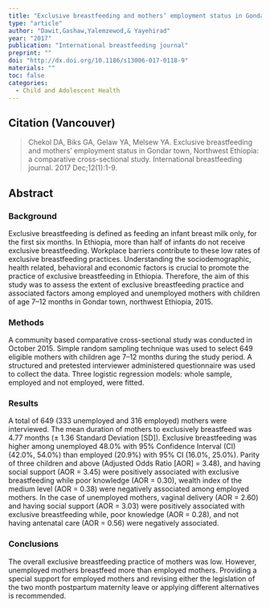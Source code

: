 ```yaml
---
title: "Exclusive breastfeeding and mothers’ employment status in Gondar town, Northwest Ethiopia: a comparative cross-sectional stud."
type: "article"
author: "Dawit,Gashaw,Yalemzewod,& Yayehirad"
year: "2017"
publication: "International breastfeeding journal"
preprint: ""
doi: "http://dx.doi.org/10.1186/s13006-017-0118-9"
materials: ""
toc: false
categories:
  - Child and Adolescent Health
---
```


## Citation (Vancouver)

> Chekol DA, Biks GA, Gelaw YA, Melsew YA. Exclusive breastfeeding and mothers' employment status in Gondar town, Northwest Ethiopia: a comparative cross-sectional study. International breastfeeding journal. 2017 Dec;12(1):1-9.

## Abstract

### Background

Exclusive breastfeeding is defined as feeding an infant breast milk only, for the first six months. In Ethiopia, more than half of infants do not receive exclusive breastfeeding. Workplace barriers contribute to these low rates of exclusive breastfeeding practices. Understanding the sociodemographic, health related, behavioral and economic factors is crucial to promote the practice of exclusive breastfeeding in Ethiopia. Therefore, the aim of this study was to assess the extent of exclusive breastfeeding practice and associated factors among employed and unemployed mothers with children of age 7--12 months in Gondar town, northwest Ethiopia, 2015.

### Methods

A community based comparative cross-sectional study was conducted in October 2015. Simple random sampling technique was used to select 649 eligible mothers with children age 7--12 months during the study period. A structured and pretested interviewer administered questionnaire was used to collect the data. Three logistic regression models: whole sample, employed and not employed, were fitted.

### Results

A total of 649 (333 unemployed and 316 employed) mothers were interviewed. The mean duration of mothers to exclusively breastfeed was 4.77 months (± 1.36 Standard Deviation \[SD\]). Exclusive breastfeeding was higher among unemployed 48.0% with 95% Confidence Interval (CI) (42.0%, 54.0%) than employed (20.9%) with 95% CI (16.0%, 25.0%). Parity of three children and above (Adjusted Odds Ratio \[AOR\] = 3.48), and having social support (AOR = 3.45) were positively associated with exclusive breastfeeding while poor knowledge (AOR = 0.30), wealth index of the medium level (AOR = 0.38) were negatively associated among employed mothers. In the case of unemployed mothers, vaginal delivery (AOR = 2.60) and having social support (AOR = 3.03) were positively associated with exclusive breastfeeding while, poor knowledge (AOR = 0.28), and not having antenatal care (AOR = 0.56) were negatively associated.

### Conclusions

The overall exclusive breastfeeding practice of mothers was low. However, unemployed mothers breastfeed more than employed mothers. Providing a special support for employed mothers and revising either the legislation of the two month postpartum maternity leave or applying different alternatives is recommended.
